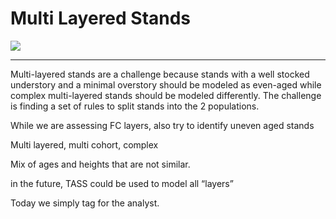 # Multi Layered Stands



![](images/complex_stands.PNG)

___

Multi-layered stands are a challenge because stands with a well stocked understory and a minimal overstory should be modeled as even-aged while complex multi-layered stands should be modeled differently.  The challenge is finding a set of rules to split stands into the 2 populations.  


While we are assessing FC layers, also try to identify uneven aged stands  

Multi layered, multi cohort, complex  

Mix of ages and heights that are not similar.  

in the future, TASS could be used to model all  “layers”   

Today we simply tag for the analyst.   
